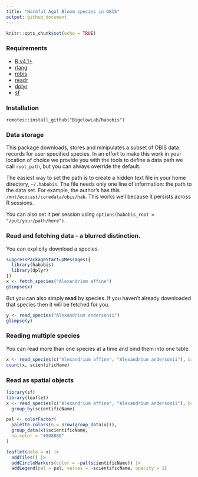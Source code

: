 ```yaml
---
title: "Harmful Agal Bloom species in OBIS"
output: github_document
---
```


```r
knitr::opts_chunk$set(echo = TRUE)
```


### Requirements

+ [R v4.1+]()
+ [rlang](https://CRAN.R-project.org/package=rlang)
+ [robis](https://CRAN.R-project.org/package=robis)
+ [readr](https://CRAN.R-project.org/package=readr)
+ [dplyr](https://CRAN.R-project.org/package=dplyr)
+ [sf](https://CRAN.R-project.org/package=sf)

### Installation

```
remotes::install_github("BigelowLab/habobis")
```

### Data storage

This package downloads, stores and minipulates a subset of OBIS data records for user specified species.
In an effort to make this work in your location of choice we provide you with the tools to define a data path we call `root_path`, but you can always override the default.

The easiest way to set the path is to create a hidden text file in your home directory, `~/.habobis`.  The file needs only one line of information: the path to the data set. For example, the author's has this `/mnt/ecocast/coredata/obis/hab`. This works well because it persists across R sessions.

You can also set it per session using `options(habobis_root = "/put/your/path/here")`.

### Read and fetching data - a blurred distinction.

You can explicity download a species.

```r
suppressPackageStartupMessages({
  library(habobis)
  library(dplyr)
})
x <- fetch_species("Alexandrium affine")
glimpse(x)
```

But you can also simply **read** by species.  If you haven't already downloaded that species then it will be fetched for you.

```r
y <- read_species("Alexandrium andersonii")
glimpse(y)
```

### Reading multiple species

You can read more than one species at a time and bind them into one table.

```r
x <- read_species(c("Alexandrium affine", "Alexandrium andersonii"), bind = TRUE)
count(x, scientificName)
```

### Read as spatial objects

```r
library(sf)
library(leaflet)
x <- read_species(c("Alexandrium affine", "Alexandrium andersonii"), bind = TRUE, form = "sf") |>
  group_by(scientificName)

pal <- colorFactor(
  palette.colors(n = nrow(group_data(x))),
  group_data(x)$scientificName,
  na.color = "#808080"
)

leaflet(data = x) |>
  addTiles() |>
  addCircleMarkers(color = ~pal(scientificName)) |>
  addLegend(pal = pal, values = ~scientificName, opacity = 1)
```
